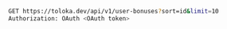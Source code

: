 ```bash
GET https://toloka.dev/api/v1/user-bonuses?sort=id&limit=10
Authorization: OAuth <OAuth token>
```